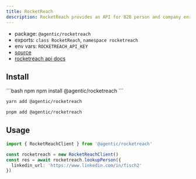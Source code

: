```yaml
---
title: RocketReach
description: RocketReach provides an API for B2B person and company enrichment.
---
```


- package: `@agentic/rocketreach`
- exports: `class RocketReach`, `namespace rocketreach`
- env vars: `ROCKETREACH_API_KEY`
- [source](https://github.com/transitive-bullshit/agentic/blob/main/packages/rocketreach/src/rocketreach-client.ts)
- [rocketreach api docs](https://rocketreach.co/api/v2/docs)

## Install

<CodeGroup>
```bash npm
npm install @agentic/rocketreach
```

```bash yarn
yarn add @agentic/rocketreach
```

```bash pnpm
pnpm add @agentic/rocketreach
```

</CodeGroup>

## Usage

```ts
import { RocketReachClient } from '@agentic/rocketreach'

const rocketreach = new RocketReachClient()
const res = await rocketreach.lookupPerson({
  linkedin_url: 'https://www.linkedin.com/in/fisch2'
})
```
